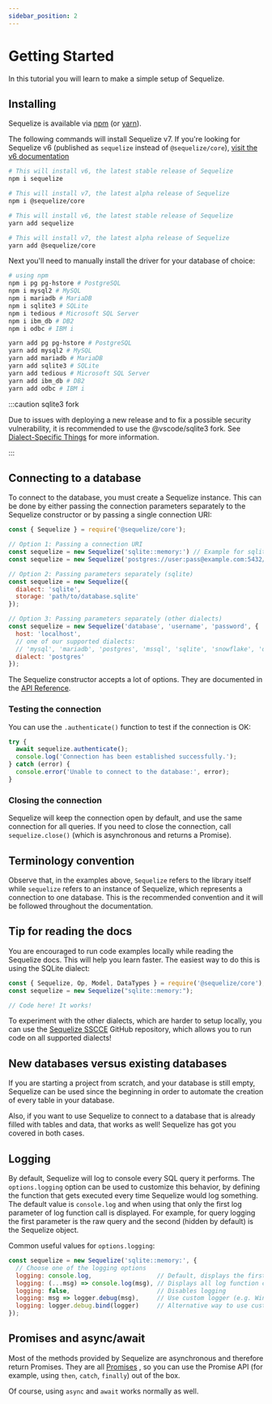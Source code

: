 ```yaml
---
sidebar_position: 2
---
```



# Getting Started

In this tutorial you will learn to make a simple setup of Sequelize.

## Installing

Sequelize is available via [npm](https://www.npmjs.com/package/@sequelize/core) (or [yarn](https://yarnpkg.com/package/@sequelize/core)).

The following commands will install Sequelize v7.
If you're looking for Sequelize v6 (published as `sequelize` instead of `@sequelize/core`),
[visit the v6 documentation](pathname:///docs/v6/getting-started/)

<Tabs>
<TabItem value="npm" label="npm">

```bash
# This will install v6, the latest stable release of Sequelize
npm i sequelize

# This will install v7, the latest alpha release of Sequelize
npm i @sequelize/core
```

</TabItem>
<TabItem value="yarn" label="yarn">

```bash
# This will install v6, the latest stable release of Sequelize
yarn add sequelize

# This will install v7, the latest alpha release of Sequelize
yarn add @sequelize/core
```

</TabItem>
</Tabs>

Next you'll need to manually install the driver for your database of choice:

<Tabs>
<TabItem value="npm" label="npm">

```bash
# using npm
npm i pg pg-hstore # PostgreSQL
npm i mysql2 # MySQL
npm i mariadb # MariaDB
npm i sqlite3 # SQLite
npm i tedious # Microsoft SQL Server
npm i ibm_db # DB2
npm i odbc # IBM i
```

</TabItem>
<TabItem value="yarn" label="yarn">

```bash
yarn add pg pg-hstore # PostgreSQL
yarn add mysql2 # MySQL
yarn add mariadb # MariaDB
yarn add sqlite3 # SQLite
yarn add tedious # Microsoft SQL Server
yarn add ibm_db # DB2
yarn add odbc # IBM i
```

</TabItem>
</Tabs>

:::caution sqlite3 fork

Due to issues with deploying a new release and to fix a possible security vulnerability, it is recommended to use the @vscode/sqlite3 fork. See [Dialect-Specific Things](./other-topics/dialect-specific-things.md#sqlite) for more information.

:::

## Connecting to a database

To connect to the database, you must create a Sequelize instance.
This can be done by either passing the connection parameters separately to the Sequelize constructor or by passing a single connection URI:

```javascript
const { Sequelize } = require('@sequelize/core');

// Option 1: Passing a connection URI
const sequelize = new Sequelize('sqlite::memory:') // Example for sqlite
const sequelize = new Sequelize('postgres://user:pass@example.com:5432/dbname') // Example for postgres

// Option 2: Passing parameters separately (sqlite)
const sequelize = new Sequelize({
  dialect: 'sqlite',
  storage: 'path/to/database.sqlite'
});

// Option 3: Passing parameters separately (other dialects)
const sequelize = new Sequelize('database', 'username', 'password', {
  host: 'localhost',
  // one of our supported dialects:
  // 'mysql', 'mariadb', 'postgres', 'mssql', 'sqlite', 'snowflake', 'db2' or 'ibmi'
  dialect: 'postgres'
});
```

The Sequelize constructor accepts a lot of options.
They are documented in the [API Reference](pathname:///api/v7/classes/Sequelize.html#constructor).

### Testing the connection

You can use the `.authenticate()` function to test if the connection is OK:

```js
try {
  await sequelize.authenticate();
  console.log('Connection has been established successfully.');
} catch (error) {
  console.error('Unable to connect to the database:', error);
}
```

### Closing the connection

Sequelize will keep the connection open by default, and use the same connection for all queries.
If you need to close the connection, call `sequelize.close()` (which is asynchronous and returns a Promise).

## Terminology convention

Observe that, in the examples above, `Sequelize` refers to the library itself while `sequelize` refers to an instance of Sequelize,
which represents a connection to one database. This is the recommended convention and it will be followed throughout the documentation.

## Tip for reading the docs

You are encouraged to run code examples locally while reading the Sequelize docs. This will help you learn faster.
The easiest way to do this is using the SQLite dialect:

```js
const { Sequelize, Op, Model, DataTypes } = require('@sequelize/core');
const sequelize = new Sequelize("sqlite::memory:");

// Code here! It works!
```

To experiment with the other dialects, which are harder to setup locally,
you can use the [Sequelize SSCCE](https://github.com/sequelize/sequelize-sscce) GitHub repository,
which allows you to run code on all supported dialects!

## New databases versus existing databases

If you are starting a project from scratch, and your database is still empty, Sequelize can be used since the beginning in order to automate the creation of every table in your database.

Also, if you want to use Sequelize to connect to a database that is already filled with tables and data, that works as well! Sequelize has got you covered in both cases.

## Logging

By default, Sequelize will log to console every SQL query it performs. The `options.logging` option can be used to customize this behavior, by defining the function that gets executed every time Sequelize would log something. The default value is `console.log` and when using that only the first log parameter of log function call is displayed. For example, for query logging the first parameter is the raw query and the second (hidden by default) is the Sequelize object.

Common useful values for `options.logging`:

```js
const sequelize = new Sequelize('sqlite::memory:', {
  // Choose one of the logging options
  logging: console.log,                  // Default, displays the first parameter of the log function call
  logging: (...msg) => console.log(msg), // Displays all log function call parameters
  logging: false,                        // Disables logging
  logging: msg => logger.debug(msg),     // Use custom logger (e.g. Winston or Bunyan), displays the first parameter
  logging: logger.debug.bind(logger)     // Alternative way to use custom logger, displays all messages
});
```

## Promises and async/await

Most of the methods provided by Sequelize are asynchronous and therefore return Promises. They are all [Promises](https://developer.mozilla.org/en-US/docs/Web/JavaScript/Reference/Global_Objects/Promise) , so you can use the Promise API (for example, using `then`, `catch`, `finally`) out of the box.

Of course, using `async` and `await` works normally as well.
